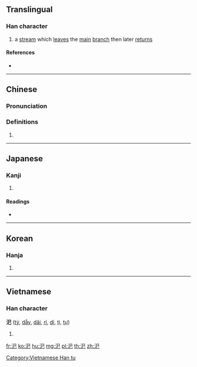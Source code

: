 {{character info/new}}
==Translingual==

===Han character===
{{Han char|rn=85|rad=水|as=03|sn=6|four=37117|canj=ERU|ids=⿰氵巳}}

# a [[stream]] which [[leave]]s the [[main]] [[branch]] then later [[return]]s

====References====
* {{Han ref|kx=0605.170|dkj=17136|dj=0999.090|hdz=31555.010|uh=6C5C|ud=27740|bh=C9FA|bd=51706}}

----

==Chinese==
{{zh-forms}}

===Pronunciation===
{{zh-pron
|m=sì
|c=ci5
|mc=y
|oc=y
|ma=
|cat=n
}}

===Definitions===
{{zh-hanzi}}

# {{rfdef|lang=zh}}

----

==Japanese==

===Kanji===
{{ja-kanji|grade=|rs=水03}}

# {{defn|lang=ja|sort=水03}}

====Readings====
* {{ja-readings|on=[[し]] (shi), [[じ]] (ji), [[い]] (i)|kun=[[かわ]] (kawa)}}

----

==Korean==

===Hanja===
{{ko-hanja|hangeul=사|eumhun=|rv=sa|mr=sa|y=sa}}

# {{defn|lang=ko|sort=水03}}

----

==Vietnamese==

===Han character===
'''汜''' ([[tỷ]], [[dẫy]], [[dãi]], [[rỉ]], [[dỉ]], [[tị]], [[tự]])

# {{defn|lang=vi|sort=水03}}

[[Category:Vietnamese Han tu]]

[[fr:汜]]
[[ko:汜]]
[[hu:汜]]
[[mg:汜]]
[[pl:汜]]
[[th:汜]]
[[zh:汜]]